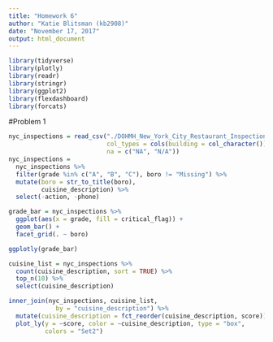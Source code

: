 ```yaml
---
title: "Homework 6"
author: "Katie Blitsman (kb2908)"
date: "November 17, 2017"
output: html_document
---
```


```r
library(tidyverse)
library(plotly)
library(readr)
library(stringr)
library(ggplot2)
library(flexdashboard)
library(forcats)
```

#Problem 1

```r
nyc_inspections = read_csv("./DOHMH_New_York_City_Restaurant_Inspection_Results.csv.gz", 
                           col_types = cols(building = col_character()),
                           na = c("NA", "N/A"))
nyc_inspections =
  nyc_inspections %>%
  filter(grade %in% c("A", "B", "C"), boro != "Missing") %>% 
  mutate(boro = str_to_title(boro),
         cuisine_description) %>% 
  select(-action, -phone)

grade_bar = nyc_inspections %>%
  ggplot(aes(x = grade, fill = critical_flag)) +
  geom_bar() +
  facet_grid(. ~ boro)

ggplotly(grade_bar)

cuisine_list = nyc_inspections %>% 
  count(cuisine_description, sort = TRUE) %>% 
  top_n(10) %>% 
  select(cuisine_description)

inner_join(nyc_inspections, cuisine_list,
             by = "cuisine_description") %>% 
  mutate(cuisine_description = fct_reorder(cuisine_description, score)) %>% 
  plot_ly(y = ~score, color = ~cuisine_description, type = "box",
          colors = "Set2")


```